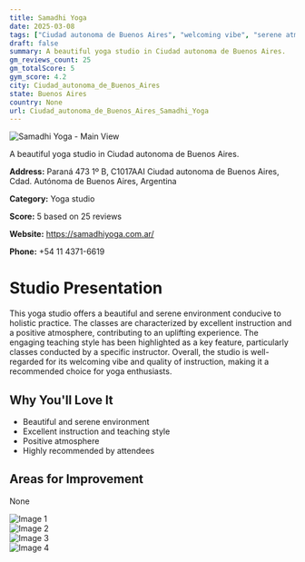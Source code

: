 ```yaml
---
title: Samadhi Yoga
date: 2025-03-08
tags: ["Ciudad autonoma de Buenos Aires", "welcoming vibe", "serene atmosphere", "Ciudad autonoma de Buenos Aires"]  
draft: false
summary: A beautiful yoga studio in Ciudad autonoma de Buenos Aires.
gm_reviews_count: 25
gm_totalScore: 5
gym_score: 4.2
city: Ciudad_autonoma_de_Buenos_Aires
state: Buenos Aires
country: None
url: Ciudad_autonoma_de_Buenos_Aires_Samadhi_Yoga
---
```


<div className="aspect-[16/9] relative my-8">
  <img 
    src="https://lh5.googleusercontent.com/p/AF1QipN-Z2PIQ9nJfZyuloxIVtnKtnrwxi2xeDHqm3qz=w1920-h1080-k-no"
    alt="Samadhi Yoga - Main View"
    className="object-cover absolute inset-0 w-full h-full rounded-lg"
  />
</div>

A beautiful yoga studio in Ciudad autonoma de Buenos Aires.

**Address:** Paraná 473 1º B, C1017AAI Ciudad autonoma de Buenos Aires, Cdad. Autónoma de Buenos Aires, Argentina

**Category:** Yoga studio

**Score:** 5 based on 25 reviews

**Website:** https://samadhiyoga.com.ar/

**Phone:** +54 11 4371-6619

# Studio Presentation

This yoga studio offers a beautiful and serene environment conducive to holistic practice. The classes are characterized by excellent instruction and a positive atmosphere, contributing to an uplifting experience. The engaging teaching style has been highlighted as a key feature, particularly classes conducted by a specific instructor. Overall, the studio is well-regarded for its welcoming vibe and quality of instruction, making it a recommended choice for yoga enthusiasts.


## Why You'll Love It

- Beautiful and serene environment
- Excellent instruction and teaching style
- Positive atmosphere
- Highly recommended by attendees

## Areas for Improvement

None

<div className="grid grid-cols-1 xl:grid-cols-2 gap-4 my-8">
<div className="aspect-[4/3] relative"><img src="https://lh5.googleusercontent.com/p/AF1QipMMJzeYCf18UrIK95WQiOHzRvp05cmGbKpOHpBH=w1920-h1080-k-no" alt="Image 1" className="object-cover absolute inset-0 w-full h-full rounded-lg" /></div>
<div className="aspect-[4/3] relative"><img src="https://lh5.googleusercontent.com/p/AF1QipOZrSTgK_Fw2QpRDyPACP8sZjYhPwVUGsguLrWB=w1920-h1080-k-no" alt="Image 2" className="object-cover absolute inset-0 w-full h-full rounded-lg" /></div>
<div className="aspect-[4/3] relative"><img src="https://lh5.googleusercontent.com/p/AF1QipPYcZInWC1Ev9JVy_biWV_-18PPlaEzJR81Bjuj=w1920-h1080-k-no" alt="Image 3" className="object-cover absolute inset-0 w-full h-full rounded-lg" /></div>
<div className="aspect-[4/3] relative"><img src="https://lh5.googleusercontent.com/p/AF1QipPPeGvACGPDa-ANYcOtjctQf3m2QlTFruUHpoFc=w1920-h1080-k-no" alt="Image 4" className="object-cover absolute inset-0 w-full h-full rounded-lg" /></div>
</div>
